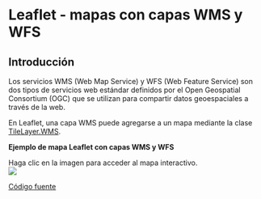 # Leaflet - mapas con capas WMS y WFS {#sec-pencom}

## Introducción
Los servicios WMS (Web Map Service) y WFS (Web Feature Service) son dos tipos de servicios web estándar definidos por el Open Geospatial Consortium (OGC) que se utilizan para compartir datos geoespaciales a través de la web.

En Leaflet, una capa WMS puede agregarse a un mapa mediante la clase [TileLayer.WMS](https://leafletjs.com/reference.html).

**Ejemplo de mapa Leaflet con capas WMS y WFS**  

Haga clic en la imagen para acceder al mapa interactivo.  
[![](img/ejemplo-mapa-leaflet-wms-wfs.png)](https://pf0914-desarrollosigweb.github.io/2024-i-ejemplo-mapa-leaflet-wms-wfs/)

[Código fuente](https://github.com/pf0914-desarrollosigweb/2024-i-ejemplo-mapa-leaflet-wms-wfs)